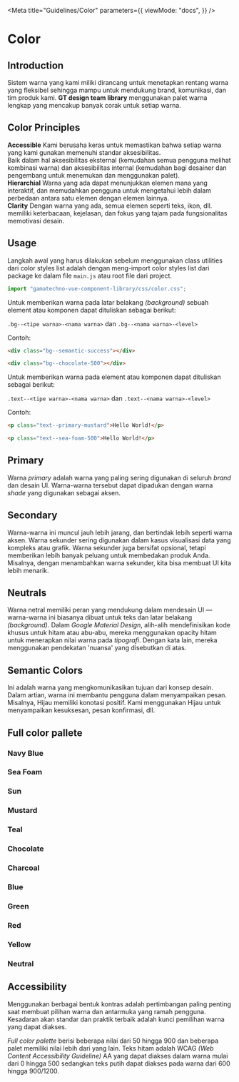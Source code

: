 
<Meta
  title="Guidelines/Color"
  parameters={{
    viewMode: "docs",
  }}
/>

<style>{`
  .link-list {
    display: grid;
    grid-template-columns: 2fr 2fr 2fr;
    grid-template-rows: 1fr;
  }

  .link-item {
    display: block;
    padding: 20px 30px 20px 15px;
    color: #333333;
    display: flex;
    align-items: flex-start;
  }

  .link-item strong {
    font-weight: 700;
    font-size: 18px;
    display: block;
    margin-bottom: 2px;
  }

  .link-item span {
    font-size: 14px;
    line-height: 20px;
    text-align: justify;
  }
`}</style>

# Color

## Introduction

Sistem warna yang kami miliki dirancang untuk menetapkan rentang warna yang fleksibel sehingga mampu untuk mendukung brand, komunikasi, dan tim produk kami. **GT design team library** menggunakan palet warna lengkap yang mencakup banyak corak untuk setiap warna.

## Color Principles

<div className="link-list">
  <div className="link-item">
    <span>
      <strong>Accessible</strong>
      Kami berusaha keras untuk memastikan bahwa setiap warna yang kami gunakan memenuhi
      standar aksesibilitas.
      <br />
      Baik dalam hal aksesibilitas eksternal (kemudahan semua pengguna melihat kombinasi
      warna) dan aksesibilitas internal (kemudahan bagi desainer dan pengembang untuk
      menemukan dan menggunakan palet).
    </span>
  </div>
  <div className="link-item">
    <span>
      <strong>Hierarchial</strong>
      Warna yang ada dapat menunjukkan elemen mana yang interaktif, dan memudahkan
      pengguna untuk mengetahui lebih dalam perbedaan antara satu elemen dengan elemen
      lainnya.
    </span>
  </div>
  <div className="link-item">
    <span>
      <strong>Clarity</strong>
      Dengan warna yang ada, semua elemen seperti teks, ikon, dll. memiliki keterbacaan,
      kejelasan, dan fokus yang tajam pada fungsionalitas memotivasi desain.
    </span>
  </div>
</div>

## Usage

Langkah awal yang harus dilakukan sebelum menggunakan class utilities dari color styles list adalah dengan meng-import color styles list dari package ke dalam file `main.js` atau root file dari project.

```js
import "gamatechno-vue-component-library/css/color.css";
```

Untuk memberikan warna pada latar belakang _(background)_ sebuah element atau komponen dapat dituliskan sebagai berikut:

`.bg--<tipe warna>-<nama warna>` dan `.bg--<nama warna>-<level>`

Contoh:

```html
<div class="bg--semantic-success"></div>
```

```html
<div class="bg--chocolate-500"></div>
```

Untuk memberikan warna pada element atau komponen dapat dituliskan sebagai berikut:

`.text--<tipe warna>-<nama warna>` dan `.text--<nama warna>-<level>`

Contoh:

```html
<p class="text--primary-mustard">Hello World!</p>
```

```html
<p class="text--sea-foam-500">Hello World!</p>
```

## Primary

Warna _primary_ adalah warna yang paling sering digunakan di seluruh _brand_ dan desain UI. Warna-warna tersebut dapat dipadukan dengan warna _shade_ yang digunakan sebagai aksen.

<ColorPalette>
  <ColorItem
    title="primary-navy-blue"
    subtitle="Primary Navy Blue"
    colors={{ NavyBlue: "#1d7ec3" }}
  />
  <ColorItem
    title="primary-sea-foam"
    subtitle="Primary Sea Foam"
    colors={{ SeaFoam: "#bfdce5" }}
  />
  <ColorItem
    title="primary-sun"
    subtitle="Primary Sun"
    colors={{ Sun: "#f5a821" }}
  />
  <ColorItem
    title="primary-mustard"
    subtitle=" Primary Mustard"
    colors={{ Mustard: "#ffe35b" }}
  />
</ColorPalette>

## Secondary

Warna-warna ini muncul jauh lebih jarang, dan bertindak lebih seperti warna aksen. Warna sekunder sering digunakan dalam kasus visualisasi data yang kompleks atau grafik. Warna sekunder juga bersifat opsional, tetapi memberikan lebih banyak peluang untuk membedakan produk Anda. Misalnya, dengan menambahkan warna sekunder, kita bisa membuat UI kita lebih menarik.

<ColorPalette>
  <ColorItem
    title="secondary-charcoal"
    subtitle="Secondary Charcoal"
    colors={{ Charcoal: "#36454f" }}
  />
  <ColorItem
    title="secondary-teal"
    subtitle="Secondary Teal"
    colors={{ Teal: "#08c4b2" }}
  />
  <ColorItem
    title="secondary-chocolate"
    subtitle="Secondary Chocolate"
    colors={{ Chocolate: "#c3621d" }}
  />
</ColorPalette>

## Neutrals

Warna netral memiliki peran yang mendukung dalam mendesain UI — warna-warna ini biasanya dibuat untuk teks dan latar belakang _(background)_. Dalam _Google Material Design_, alih-alih mendefinisikan kode khusus untuk hitam atau abu-abu, mereka menggunakan opacity hitam untuk menerapkan nilai warna pada _tipografi_. Dengan kata lain, mereka menggunakan pendekatan 'nuansa' yang disebutkan di atas.

<ColorPalette>
  <ColorItem
    title="neutral-0"
    subtitle="Neutral White"
    colors={{ White: "#ffffff" }}
  />
  <ColorItem
    title="neutral-1200"
    subtitle="Neutral Black"
    colors={{ Black: "#000000" }}
  />
</ColorPalette>

## Semantic Colors

Ini adalah warna yang mengkomunikasikan tujuan dari konsep desain. Dalam artian, warna ini membantu pengguna dalam menyampaikan pesan. Misalnya, Hijau memiliki konotasi positif. Kami menggunakan Hijau untuk menyampaikan kesuksesan, pesan konfirmasi, dll.

<ColorPalette>
  <ColorItem
    title="semantic-success"
    subtitle="Semantic Success"
    colors={{ Success: "#0ca750" }}
  />
  <ColorItem
    title="semantic-link"
    subtitle="Semantic Link"
    colors={{ Link: "#2079c3" }}
  />
  <ColorItem
    title="semantic-error"
    subtitle="Semantic Error"
    colors={{ Error: "#db3e3e" }}
  />
  <ColorItem
    title="semantic-warning"
    subtitle="Semantic Warning"
    colors={{ Warning: "#ffbc00" }}
  />
</ColorPalette>

## Full color pallete

### Navy Blue

<ColorPalette>
  <ColorItem
    title="navy-blue-50"
    subtitle="Navy Blue 50"
    colors={{ NavyBlue50: "#d2e5f3" }}
  />
  <ColorItem
    title="navy-blue-100"
    subtitle="Navy Blue 100"
    colors={{ NavyBlue100: "#bbd8ed" }}
  />
  <ColorItem
    title="navy-blue-200"
    subtitle="Navy Blue 200"
    colors={{ NavyBlue200: "#a5cbe7" }}
  />
  <ColorItem
    title="navy-blue-300"
    subtitle="Navy Blue 300"
    colors={{ NavyBlue300: "#8ebee1" }}
  />
  <ColorItem
    title="navy-blue-400"
    subtitle="Navy Blue 400"
    colors={{ NavyBlue400: "#77b1db" }}
  />
  <ColorItem
    title="navy-blue-500"
    subtitle="Navy Blue 500"
    colors={{ NavyBlue500: "#61a4d5" }}
  />
  <ColorItem
    title="navy-blue-600"
    subtitle="Navy Blue 600"
    colors={{ NavyBlue600: "#4a97cf" }}
  />
  <ColorItem
    title="navy-blue-700"
    subtitle="Navy Blue 700"
    colors={{ NavyBlue700: "#348ac9" }}
  />
  <ColorItem
    title="navy-blue-800"
    subtitle="Navy Blue 800"
    colors={{ NavyBlue800: "#1d7ec3" }}
  />
  <ColorItem
    title="navy-blue-900"
    subtitle="Navy Blue 900"
    colors={{ NavyBlue900: "#1a71b0" }}
  />
</ColorPalette>

### Sea Foam

<ColorPalette>
  <ColorItem
    title="sea-foam-50"
    subtitle="Sea Foam 50"
    colors={{ SeaFoam50: "#e5f1f5" }}
  />
  <ColorItem
    title="sea-foam-100"
    subtitle="Sea Foam 100"
    colors={{ SeaFoam100: "#bfdce5" }}
  />
  <ColorItem
    title="sea-foam-200"
    subtitle="Sea Foam 200"
    colors={{ SeaFoam200: "#91c7d9" }}
  />
  <ColorItem
    title="sea-foam-300"
    subtitle="Sea Foam 300"
    colors={{ SeaFoam300: "#61b3d0" }}
  />
  <ColorItem
    title="sea-foam-400"
    subtitle="Sea Foam 400"
    colors={{ SeaFoam400: "#3ea5cc" }}
  />
  <ColorItem
    title="sea-foam-500"
    subtitle="Sea Foam 500"
    colors={{ SeaFoam500: "#1697c8" }}
  />
  <ColorItem
    title="sea-foam-600"
    subtitle="Sea Foam 600"
    colors={{ SeaFoam600: "#0f8abb" }}
  />
  <ColorItem
    title="sea-foam-700"
    subtitle="Sea Foam 700"
    colors={{ SeaFoam700: "#0079a9" }}
  />
  <ColorItem
    title="sea-foam-800"
    subtitle="Sea Foam 800"
    colors={{ SeaFoam800: "#006896" }}
  />
  <ColorItem
    title="sea-foam-900"
    subtitle="Sea Foam 900"
    colors={{ SeaFoam900: "#004a78" }}
  />
</ColorPalette>

### Sun

<ColorPalette>
  <ColorItem title="sun-50" subtitle="Sun 50" colors={{ Sun50: "#fef6e9" }} />
  <ColorItem
    title="sun-100"
    subtitle="Sun 100"
    colors={{ Sun100: "#fdeed3" }}
  />
  <ColorItem
    title="sun-200"
    subtitle="Sun 200"
    colors={{ Sun200: "#fce5bc" }}
  />
  <ColorItem
    title="sun-300"
    subtitle="Sun 300"
    colors={{ Sun300: "#fbdca6" }}
  />
  <ColorItem
    title="sun-400"
    subtitle="Sun 400"
    colors={{ Sun400: "#fad490" }}
  />
  <ColorItem
    title="sun-500"
    subtitle="Sun 500"
    colors={{ Sun500: "#f9cb7a" }}
  />
  <ColorItem
    title="sun-600"
    subtitle="Sun 600"
    colors={{ Sun600: "#f8c264" }}
  />
  <ColorItem
    title="sun-700"
    subtitle="Sun 700"
    colors={{ Sun700: "#f7b94d" }}
  />
  <ColorItem
    title="sun-800"
    subtitle="Sun 800"
    colors={{ Sun800: "#f5a821" }}
  />
  <ColorItem
    title="sun-900"
    subtitle="Sun 900"
    colors={{ Sun900: "#dd971e" }}
  />
</ColorPalette>

### Mustard

<ColorPalette>
  <ColorItem
    title="mustard-50"
    subtitle="Mustard 50"
    colors={{ Mustard50: "#fff9d8" }}
  />
  <ColorItem
    title="mustard-100"
    subtitle="Mustard 100"
    colors={{ Mustard100: "#fff6cb" }}
  />
  <ColorItem
    title="mustard-200"
    subtitle="Mustard 200"
    colors={{ Mustard200: "#fff3ba" }}
  />
  <ColorItem
    title="mustard-300"
    subtitle="Mustard 300"
    colors={{ Mustard300: "#fff0a3" }}
  />
  <ColorItem
    title="mustard-400"
    subtitle="Mustard 400"
    colors={{ Mustard400: "#ffea84" }}
  />
  <ColorItem
    title="mustard-500"
    subtitle="Mustard 500"
    colors={{ Mustard500: "#ffe35b" }}
  />
  <ColorItem
    title="mustard-600"
    subtitle="Mustard 600"
    colors={{ Mustard600: "#e9ca3d" }}
  />
  <ColorItem
    title="mustard-700"
    subtitle="Mustard 700"
    colors={{ Mustard700: "#d7b323" }}
  />
  <ColorItem
    title="mustard-800"
    subtitle="Mustard 800"
    colors={{ Mustard800: "#af9125" }}
  />
  <ColorItem
    title="mustard-900"
    subtitle="Mustard 900"
    colors={{ Mustard900: "#8f7726" }}
  />
</ColorPalette>

### Teal

<ColorPalette>
  <ColorItem
    title="teal-50"
    subtitle="Teal 50"
    colors={{ Teal50: "#ddf5f2" }}
  />
  <ColorItem
    title="teal-100"
    subtitle="Teal 100"
    colors={{ Teal100: "#cdf7ef" }}
  />
  <ColorItem
    title="teal-200"
    subtitle="Teal 200"
    colors={{ Teal200: "#b3f2e6" }}
  />
  <ColorItem
    title="teal-300"
    subtitle="Teal 300"
    colors={{ Teal300: "#7dead5" }}
  />
  <ColorItem
    title="teal-400"
    subtitle="Teal 400"
    colors={{ Teal400: "#24e0c5" }}
  />
  <ColorItem
    title="teal-500"
    subtitle="Teal 500"
    colors={{ Teal500: "#08c4b2" }}
  />
  <ColorItem
    title="teal-600"
    subtitle="Teal 600"
    colors={{ Teal600: "#00a99c" }}
  />
  <ColorItem
    title="teal-700"
    subtitle="Teal 700"
    colors={{ Teal700: "#0b968f" }}
  />
  <ColorItem
    title="teal-800"
    subtitle="Teal 800"
    colors={{ Teal800: "#067c7c" }}
  />
  <ColorItem
    title="teal-900"
    subtitle="Teal 900"
    colors={{ Teal900: "#026661" }}
  />
</ColorPalette>

### Chocolate

<ColorPalette>
  <ColorItem
    title="chocolate-50"
    subtitle="Chocolate 50"
    colors={{ Chocolate50: "#faf3e3" }}
  />
  <ColorItem
    title="chocolate-100"
    subtitle="Chocolate 100"
    colors={{ Chocolate100: "#f4e0b8" }}
  />
  <ColorItem
    title="chocolate-200"
    subtitle="Chocolate 200"
    colors={{ Chocolate200: "#edcc8a" }}
  />
  <ColorItem
    title="chocolate-300"
    subtitle="Chocolate 300"
    colors={{ Chocolate300: "#e7b95e" }}
  />
  <ColorItem
    title="chocolate-400"
    subtitle="Chocolate 400"
    colors={{ Chocolate400: "#e3aa41" }}
  />
  <ColorItem
    title="chocolate-500"
    subtitle="Chocolate 500"
    colors={{ Chocolate500: "#e09d30" }}
  />
  <ColorItem
    title="chocolate-600"
    subtitle="Chocolate 600"
    colors={{ Chocolate600: "#dc922b" }}
  />
  <ColorItem
    title="chocolate-700"
    subtitle="Chocolate 700"
    colors={{ Chocolate700: "#d58426" }}
  />
  <ColorItem
    title="chocolate-800"
    subtitle="Chocolate 800"
    colors={{ Chocolate800: "#cf7722" }}
  />
  <ColorItem
    title="chocolate-900"
    subtitle="Chocolate 900"
    colors={{ Chocolate900: "#c3621d" }}
  />
</ColorPalette>

### Charcoal

<ColorPalette>
  <ColorItem
    title="charcoal-50"
    subtitle="Charcoal 50"
    colors={{ Charcoal50: "#ebeff2" }}
  />
  <ColorItem
    title="charcoal-100"
    subtitle="Charcoal 100"
    colors={{ Charcoal100: "#ced7dd" }}
  />
  <ColorItem
    title="charcoal-200"
    subtitle="Charcoal 200"
    colors={{ Charcoal200: "#afbdc6" }}
  />
  <ColorItem
    title="charcoal-300"
    subtitle="Charcoal 300"
    colors={{ Charcoal300: "#8fa2af" }}
  />
  <ColorItem
    title="charcoal-400"
    subtitle="Charcoal 400"
    colors={{ Charcoal400: "#788e9d" }}
  />
  <ColorItem
    title="charcoal-500"
    subtitle="Charcoal 500"
    colors={{ Charcoal500: "#607a8c" }}
  />
  <ColorItem
    title="charcoal-600"
    subtitle="Charcoal 600"
    colors={{ Charcoal600: "#546c7a" }}
  />
  <ColorItem
    title="charcoal-700"
    subtitle="Charcoal 700"
    colors={{ Charcoal700: "#445864" }}
  />
  <ColorItem
    title="charcoal-800"
    subtitle="Charcoal 800"
    colors={{ Charcoal800: "#36454f" }}
  />
  <ColorItem
    title="charcoal-900"
    subtitle="Charcoal 900"
    colors={{ Charcoal900: "#253038" }}
  />
</ColorPalette>

### Blue

<ColorPalette>
  <ColorItem
    title="blue-50"
    subtitle="Blue 50"
    colors={{ Blue50: "#e9f8ff" }}
  />
  <ColorItem
    title="blue-100"
    subtitle="Blue 100"
    colors={{ Blue100: "#dcf2ff" }}
  />
  <ColorItem
    title="blue-200"
    subtitle="Blue 200"
    colors={{ Blue200: "#c7e4f9" }}
  />
  <ColorItem
    title="blue-300"
    subtitle="Blue 300"
    colors={{ Blue300: "#a1d2f8" }}
  />
  <ColorItem
    title="blue-400"
    subtitle="Blue 400"
    colors={{ Blue400: "#56adf5" }}
  />
  <ColorItem
    title="blue-500"
    subtitle="Blue 500"
    colors={{ Blue500: "#3896e3" }}
  />
  <ColorItem
    title="blue-600"
    subtitle="Blue 600"
    colors={{ Blue600: "#2b87d3" }}
  />
  <ColorItem
    title="blue-700"
    subtitle="Blue 700"
    colors={{ Blue700: "#2079c3" }}
  />
  <ColorItem
    title="blue-800"
    subtitle="Blue 800"
    colors={{ Blue800: "#116daa" }}
  />
  <ColorItem
    title="blue-900"
    subtitle="Blue 900"
    colors={{ Blue900: "#0c5689" }}
  />
</ColorPalette>

### Green

<ColorPalette>
  <ColorItem
    title="green-50"
    subtitle="Green 50"
    colors={{ Green50: "#ebf9eb" }}
  />
  <ColorItem
    title="green-100"
    subtitle="Green 100"
    colors={{ Green100: "#d7f4d7" }}
  />
  <ColorItem
    title="green-200"
    subtitle="Green 200"
    colors={{ Green200: "#c2f2bd" }}
  />
  <ColorItem
    title="green-300"
    subtitle="Green 300"
    colors={{ Green300: "#98e58e" }}
  />
  <ColorItem
    title="green-400"
    subtitle="Green 400"
    colors={{ Green400: "#75dd66" }}
  />
  <ColorItem
    title="green-500"
    subtitle="Green 500"
    colors={{ Green500: "#59cb59" }}
  />
  <ColorItem
    title="green-600"
    subtitle="Green 600"
    colors={{ Green600: "#2bb656" }}
  />
  <ColorItem
    title="green-700"
    subtitle="Green 700"
    colors={{ Green700: "#0ca750" }}
  />
  <ColorItem
    title="green-800"
    subtitle="Green 800"
    colors={{ Green800: "#008b46" }}
  />
  <ColorItem
    title="green-900"
    subtitle="Green 900"
    colors={{ Green900: "#006b40" }}
  />
</ColorPalette>

### Red

<ColorPalette>
  <ColorItem title="red-50" subtitle="Red 50" colors={{ Red50: "#ffeae9" }} />
  <ColorItem
    title="red-100"
    subtitle="Red 100"
    colors={{ Red100: "#ffd5d2" }}
  />
  <ColorItem
    title="red-200"
    subtitle="Red 200"
    colors={{ Red200: "#ffb8b1" }}
  />
  <ColorItem
    title="red-300"
    subtitle="Red 300"
    colors={{ Red300: "#ff9c8f" }}
  />
  <ColorItem
    title="red-400"
    subtitle="Red 400"
    colors={{ Red400: "#ff7f6e" }}
  />
  <ColorItem
    title="red-500"
    subtitle="Red 500"
    colors={{ Red500: "#f76054" }}
  />
  <ColorItem
    title="red-600"
    subtitle="Red 600"
    colors={{ Red600: "#ed4c42" }}
  />
  <ColorItem
    title="red-700"
    subtitle="Red 700"
    colors={{ Red700: "#db3e3e" }}
  />
  <ColorItem
    title="red-800"
    subtitle="Red 800"
    colors={{ Red800: "#c63434" }}
  />
  <ColorItem
    title="red-900"
    subtitle="Red 900"
    colors={{ Red900: "#992222" }}
  />
</ColorPalette>

### Yellow

<ColorPalette>
  <ColorItem
    title="yellow-50"
    subtitle="Yellow 50"
    colors={{ Yellow50: "#fff8e2" }}
  />
  <ColorItem
    title="yellow-100"
    subtitle="Yellow 100"
    colors={{ Yellow100: "#fdefcd" }}
  />
  <ColorItem
    title="yellow-200"
    subtitle="Yellow 200"
    colors={{ Yellow200: "#ffe99a" }}
  />
  <ColorItem
    title="yellow-300"
    subtitle="Yellow 300"
    colors={{ Yellow300: "#ffe16e" }}
  />
  <ColorItem
    title="yellow-400"
    subtitle="Yellow 400"
    colors={{ Yellow400: "#ffd943" }}
  />
  <ColorItem
    title="yellow-500"
    subtitle="Yellow 500"
    colors={{ Yellow500: "#ffcd1c" }}
  />
  <ColorItem
    title="yellow-600"
    subtitle="Yellow 600"
    colors={{ Yellow600: "#ffbc00" }}
  />
  <ColorItem
    title="yellow-700"
    subtitle="Yellow 700"
    colors={{ Yellow700: "#dd9903" }}
  />
  <ColorItem
    title="yellow-800"
    subtitle="Yellow 800"
    colors={{ Yellow800: "#ba7506" }}
  />
  <ColorItem
    title="yellow-900"
    subtitle="Yellow 900"
    colors={{ Yellow900: "#944c0c" }}
  />
</ColorPalette>

### Neutral

<ColorPalette>
  <ColorItem
    title="neutral-0"
    subtitle="Neutral 0"
    colors={{ Neutral0: "#ffffff" }}
  />
  <ColorItem
    title="neutral-50"
    subtitle="Neutral 50"
    colors={{ Neutral50: "#f9fafa" }}
  />
  <ColorItem
    title="neutral-100"
    subtitle="Neutral 100"
    colors={{ Neutral100: "#f3f4f4" }}
  />
  <ColorItem
    title="neutral-200"
    subtitle="Neutral 200"
    colors={{ Neutral200: "#dee1e1" }}
  />
  <ColorItem
    title="neutral-300"
    subtitle="Neutral 300"
    colors={{ Neutral300: "#c8cccc" }}
  />
  <ColorItem
    title="neutral-400"
    subtitle="Neutral 400"
    colors={{ Neutral400: "#b0b6b7" }}
  />
  <ColorItem
    title="neutral-500"
    subtitle="Neutral 500"
    colors={{ Neutral500: "#929a9b" }}
  />
  <ColorItem
    title="neutral-600"
    subtitle="Neutral 600"
    colors={{ Neutral600: "#6e797a" }}
  />
  <ColorItem
    title="neutral-700"
    subtitle="Neutral 700"
    colors={{ Neutral700: "#515e5f" }}
  />
  <ColorItem
    title="neutral-800"
    subtitle="Neutral 800"
    colors={{ Neutral800: "#364141" }}
  />
  <ColorItem
    title="neutral-900"
    subtitle="Neutral 900"
    colors={{ Neutral900: "#273333" }}
  />
  <ColorItem
    title="neutral-1000"
    subtitle="Neutral 1000"
    colors={{ Neutral1000: "#162020" }}
  />
  <ColorItem
    title="neutral-1100"
    subtitle="Neutral 1100"
    colors={{ Neutral1100: "#040404" }}
  />
  <ColorItem
    title="neutral-1200"
    subtitle="Neutral 1200"
    colors={{ Neutral1200: "#000000" }}
  />
</ColorPalette>

## Accessibility

Menggunakan berbagai bentuk kontras adalah pertimbangan paling penting saat membuat pilihan warna dan antarmuka yang ramah pengguna. Kesadaran akan standar dan praktik terbaik adalah kunci pemilihan warna yang dapat diakses.

_Full color palette_ berisi beberapa nilai dari 50 hingga 900 dan beberapa palet memiliki nilai lebih dari yang lain. Teks hitam adalah WCAG _(Web Content Accessibility Guideline)_ AA yang dapat diakses dalam warna mulai dari 0 hingga 500 sedangkan teks putih dapat diakses pada warna dari 600 hingga 900/1200.
